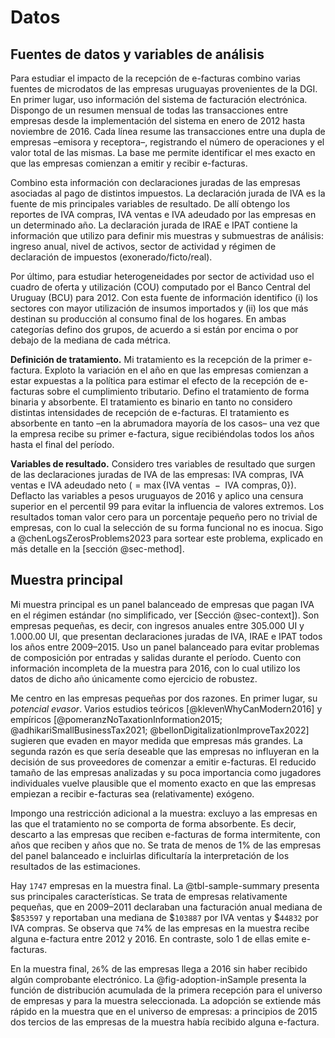 # Datos {#sec-data}

## Fuentes de datos y variables de análisis

Para estudiar el impacto de la recepción de e-facturas combino varias fuentes de microdatos de las empresas uruguayas provenientes de la DGI. En primer lugar, uso información del sistema de facturación electrónica. Dispongo de un resumen mensual de todas las transacciones entre empresas desde la implementación del sistema en enero de 2012 hasta noviembre de 2016. Cada línea resume las transacciones entre una dupla de empresas –emisora y receptora–, registrando el número de operaciones y el valor total de las mismas. La base me permite identificar el mes exacto en que las empresas comienzan a emitir y recibir e-facturas.

Combino esta información con declaraciones juradas de las empresas asociadas al pago de distintos impuestos. La declaración jurada de IVA es la fuente de mis principales variables de resultado. De allí obtengo los reportes de IVA compras, IVA ventas e IVA adeudado por las empresas en un determinado año. La declaración jurada de IRAE e IPAT contiene la información que utilizo para definir mis muestras y submuestras de análisis: ingreso anual, nivel de activos, sector de actividad y régimen de declaración de impuestos (exonerado/ficto/real).

Por último, para estudiar heterogeneidades por sector de actividad uso el cuadro de oferta y utilización (COU) computado por el Banco Central del Uruguay (BCU) para 2012. Con esta fuente de información identifico (i) los sectores con mayor utilización de insumos importados y (ii) los que más destinan su producción al consumo final de los hogares. En ambas categorías defino dos grupos, de acuerdo a si están por encima o por debajo de la mediana de cada métrica.

**Definición de tratamiento.** Mi tratamiento es la recepción de la primer e-factura. Exploto la variación en el año en que las empresas comienzan a estar expuestas a la política para estimar el efecto de la recepción de e-facturas sobre el cumplimiento tributario. Defino el tratamiento de forma binaria y absorbente. El tratamiento es binario en tanto no considero distintas intensidades de recepción de e-facturas. El tratamiento es absorbente en tanto –en la abrumadora mayoría de los casos– una vez que la empresa recibe su primer e-factura, sigue recibiéndolas todos los años hasta el final del período.

**Variables de resultado.** Considero tres variables de resultado que surgen de las declaraciones juradas de IVA de las empresas: IVA compras, IVA ventas e IVA adeudado neto ($= \max\{\text{IVA ventas }-\text{ IVA compras}, 0\}$). Deflacto las variables a pesos uruguayos de 2016 y aplico una censura superior en el percentil 99 para evitar la influencia de valores extremos. Los resultados toman valor cero para un porcentaje pequeño pero no trivial de empresas, con lo cual la selección de su forma funcional no es inocua. Sigo a @chenLogsZerosProblems2023 para sortear este problema, explicado en más detalle en la [sección @sec-method].

## Muestra principal

Mi muestra principal es un panel balanceado de empresas que pagan IVA en el régimen estándar (no simplificado, ver [Sección @sec-context]). Son empresas pequeñas, es decir, con ingresos anuales entre 305.000 UI y 1.000.00 UI, que presentan declaraciones juradas de IVA, IRAE e IPAT todos los años entre 2009–2015. Uso un panel balanceado para evitar problemas de composición por entradas y salidas durante el período. Cuento con información incompleta de la muestra para 2016, con lo cual utilizo los datos de dicho año únicamente como ejercicio de robustez.

Me centro en las empresas pequeñas por dos razones. En primer lugar, su *potencial evasor*. Varios estudios teóricos [@klevenWhyCanModern2016] y empíricos [@pomeranzNoTaxationInformation2015; @adhikariSmallBusinessTax2021; @bellonDigitalizationImproveTax2022] sugieren que evaden en mayor medida que empresas más grandes. La segunda razón es que sería deseable que las empresas no influyeran en la decisión de sus proveedores de comenzar a emitir e-facturas. El reducido tamaño de las empresas analizadas y su poca importancia como jugadores individuales vuelve plausible que el momento exacto en que las empresas empiezan a recibir e-facturas sea (relativamente) exógeno.

Impongo una restricción adicional a la muestra: excluyo a las empresas en las que el tratamiento no se comporta de forma absorbente. Es decir, descarto a las empresas que reciben e-facturas de forma intermitente, con años que reciben y años que no. Se trata de menos de 1% de las empresas del panel balanceado e incluirlas dificultaría la interpretación de los resultados de las estimaciones. 

Hay `1747` empresas en la muestra final. La @tbl-sample-summary presenta sus principales características. Se trata de empresas relativamente pequeñas, que en 2009–2011 declaraban una facturación anual mediana de \$`853597` y reportaban una mediana de \$`103887` por IVA ventas y \$`44832` por IVA compras. 
Se observa que `74`% de las empresas en la muestra recibe alguna e-factura entre 2012 y 2016. En contraste, solo 1 de ellas emite e-facturas.

En la muestra final, `26`% de las empresas llega a 2016 sin haber recibido algún comprobante electrónico. La @fig-adoption-inSample presenta la función de distribución acumulada de la primera recepción para el universo de empresas y para la muestra seleccionada. La adopción se extiende más rápido en la muestra que en el universo de empresas: a principios de 2015 dos tercios de las empresas de la muestra había recibido alguna e-factura.